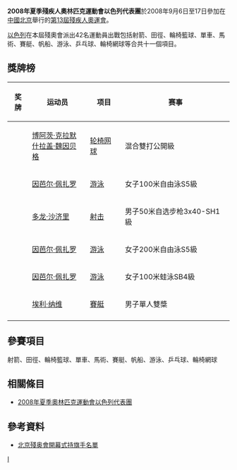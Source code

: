 {{Infobox Country Paralympics
|NPC= ISR
|games= 2008年夏季
|competitors=42
|sports=11
|officials=15
|flagbearer=Yizhar Cohen
|gold=
|silver=5
|bronze=1
|total=6
|rank=53
}}

'''2008年夏季殘疾人奧林匹克運動會以色列代表團'''於2008年9月6日至17日參加在[[中國北京|中國北京]]舉行的[[2008年夏季殘奧會|第13屆殘疾人奧運會]]。

[[以色列|以色列]]在本屆殘奧會派出42名運動員出戰包括射箭、田徑、輪椅籃球、單車、馬術、賽艇、帆船、游泳、乒乓球、輪椅網球等合共十一個項目。

== 獎牌榜 ==
{| class="wikitable sortable" style="font-size:88%"
|-bgcolor=#efefef
! 奖牌
! 运动员
! 项目
! 赛事
|-
| {{silver medal}} || [[博阿茨·克拉默|博阿茨·克拉默]]<br />[[什拉盖·魏因贝格|什拉盖·魏因贝格]] || [[2008年夏季殘奧會轮椅网球比賽|轮椅网球]] || 混合雙打公開級
|-
| {{silver medal}} || [[因芭尔·佩扎罗|因芭尔·佩扎罗]] || [[2008年夏季殘奧會游泳比賽|游泳]] || 女子100米自由泳S5級
|-
| {{silver medal}} || [[多龙·沙济里|多龙·沙济里]] || [[2008年夏季殘奧會射击比賽|射击]] || 男子50米自选步枪3x40-SH1級
|-
| {{silver medal}} || [[因芭尔·佩扎罗|因芭尔·佩扎罗]] || [[2008年夏季殘奧會游泳比賽|游泳]] || 女子200米自由泳S5級
|-
| {{silver medal}} || [[因芭尔·佩扎罗|因芭尔·佩扎罗]] || [[2008年夏季殘奧會游泳比賽|游泳]] || 女子100米蛙泳SB4級
|-
| {{bronze medal}} || [[埃利·纳维|埃利·纳维]] || [[2008年夏季殘奧會賽艇比賽|賽艇]] || 男子單人雙槳
|-
|}

== 參賽項目 ==
射箭、田徑、輪椅籃球、單車、馬術、賽艇、帆船、游泳、乒乓球、輪椅網球

== 相關條目 ==
*[[2008年夏季奧林匹克運動會以色列代表團|2008年夏季奧林匹克運動會以色列代表團]]

== 參考資料 ==
*[https://web.archive.org/web/20080909184931/http://www.paralympic.org/release/Main_Sections_Menu/News/Press_Releases/Flagbearers_List_Opening_Ceremony_Final_5_Sept1.pdf 北京殘奥會開幕式持旗手名單]

{{2008年夏季殘疾人奧林匹克運動會代表團}}

[[Category:2008年夏季殘疾人奧林匹克運動會代表團|I]]